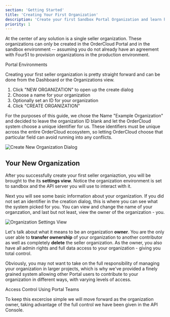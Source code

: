 ```yaml
---
section: 'Getting Started'
title: 'Creating Your First Organization'
description: 'Create your first Sandbox Portal Organization and learn how to control data access and user permissions.'
priority: 1
---
```


At the center of any solution is a single seller organization. These organizations can only be created in the OrderCloud Portal and in the sandbox environment -- assuming you do not already have an agreement with Four51 to provision organizations in the production environment. 

<ContentLink subtitle="Further Reading" to="/knowledge-base/ordercloud-environments">Portal Environments</ContentLink>

Creating your first seller organization is pretty straight forward and can be done from the Dashboard or the Organizations view.

1. Click "NEW ORGANIZATION" to open up the create dialog
2. Choose a name for your organization
3. Optionally set an ID for your organization
4. Click "CREATE ORGANIZATION"

For the purposes of this guide, we chose the Name "Example Organization" and decided to leave the organization ID blank and let the OrderCloud system choose a unique identifier for us. These identifiers must be unique across the entire OrderCloud ecosystem, so letting OrderCloud choose that particular field can avoid running into any conflicts.

![Create New Organization Dialog](/images/learn/getting-started/organization-1.jpg)

## Your New Organization
After you successfully create your first seller organiaztion, you will be brought to the its **settings view**. Notice the organization environment is set to sandbox and the API server you will use to interact with it.

Next you will see some basic information about your organization. If you did not set an identifier in the creation dialog, this is where you can see what the system picked for you. You can view and change the name of your organzation, and last but not least, view the owner of the organization - you.

![Organization Settings View](/images/learn/getting-started/organization-2.jpg)

Let's talk about what it means to be an organization **owner**. You are the only user able to **transfer ownership** of your organization to another contributor as well as completely **delete** the seller organization. As the owner, you also have all admin rights and full data access to your organization - giving you total control.

Obviously, you may not want to take on the full responsibility of managing your organization in larger projects, which is why we've provided a finely grained system allowing other Portal users to contribute to your organization in different ways, with varying levels of access.

<ContentLink subtitle="Further Reading" to="/knowledge-base/access-control-using-portal-teams">Access Control Using Portal Teams</ContentLink>

To keep this excercise simple we will move forward as the organization owner, taking advantage of the full control we have been given in the API Console.